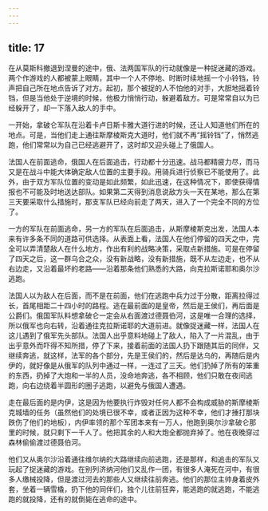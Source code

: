 ```yaml
---
---
---
```

title: 17
---





在从莫斯科撤退到涅曼的途中，俄、法两国军队的行动就像是一种捉迷藏的游戏。两个作游戏的人都被蒙上眼睛，其中一个人不停地、时断时续地摇一个小铃铛，铃声把自己所在地点告诉了对方。起初，那个被捉的人不怕他的对手，大胆地摇着铃铛，但是当他处于逆境的时候，他极力悄悄行动，躲避着敌方。可是常常自以为已经躲开了，却一下落入敌人的手中。

一开始，拿破仑军队在沿着卡卢日斯卡雅大道行进的时候，还让人知道他们所在的地点。可是，当他们走上通往斯摩棱斯克大道时，他们就不再“摇铃铛”了，悄然逃跑，他们常常以为自己已经逃避开了，这时却又迎头碰上了俄国人。

法国人在前面逃命，俄国人在后面追击，行动都十分迅速。战马都精疲力尽，而马又是在战斗中能大体确定敌人位置的主要手段。用骑兵进行侦察已不能使用了。此外，由于双方军队位置的变动是如此频繁，如此迅速，在这种情况下，即使获得情报也不可能及时地送达部队。如果第二天得到消息说敌方头一天在某地，那么在第三天要采取什么措施时，那支军队已经向前走了两天，进入了一个完全不同的方位了。

一方的军队在前面逃命，另一方的军队在后面追击，从斯摩棱斯克出发，法国人本来有许多条不同的道路可供选择。从表面上看，法国人在他们停留的四天之中，完全可以弄清楚敌人在什么地方，作出有利的战略决策，采取点新措施。可是在停留了四天之后，这一群乌合之众，没有新战略，没有新措施，既不从左边走，也不从右边走，又沿着最坏的老路——沿着那条他们熟悉的大路，向克拉斯诺耶和奥尔沙逃跑。

法国人以为敌人在后面，而不是在前面，他们在逃跑中兵力过于分散，距离拉得过长，首尾相距二十四小时的路程。逃在最前面的是皇帝，然后是王侯们，再后面是公爵们。俄国军队料想拿破仑一定会从右面渡过德聂伯河，这是唯一合理的选择，所以俄军也向右转，沿着通往克拉斯诺耶的大道前进。就像捉迷藏一样，法国人在这儿遇到了俄军先头部队。法国人出乎意料地碰上了敌人，陷入了一片混乱，由于出乎意外而吓得不知所措，停了下来，接着前面的法国人扔下跟随其后的同伴，又继续奔逃，就这样，法军的各个部分，先是王侯们的，然后是达乌的，再随后是内伊的，就好像是从俄军的队列中通过一样，一连过了三天。他们扔掉了所有的笨重的东西，扔掉了大炮和一半的人员，没命地奔逃，各不相顾，他们只敢在夜间逃跑，向右边绕着半圆形的圈子逃跑，以避免与俄国人遭遇。

走在最后面的是内伊，这是因为他要执行炸毁对任何人都不会构成威胁的斯摩棱斯克城墙的任务（虽然他们的处境已很不幸，或者正因为这种不幸，他们才捶打那块跌伤了他们的地板），内伊率领的那个军团本来有一万人，他跑到奥尔沙拿破仑那里的时候，就只剩下一千人了。他把其余的人和大炮全都抛弃掉了。他在夜晚穿过森林偷偷渡过德聂伯河。

他们又从奥尔沙沿着通往维尔纳的大路继续向前逃跑，还是那样，和追击的军队又玩起了捉迷藏的游戏。在别列济纳河他们又乱作一团，有很多人淹死在河中，有很多人缴械投降，但是渡过河去的那些人又继续往前奔逃。他们的那位主帅身着皮外套，坐着一辆雪橇，扔下他的同伴们，独个儿往前狂奔，能逃跑的就逃跑，不能逃跑的就投降，还有的就倒毙在逃命的途中。
